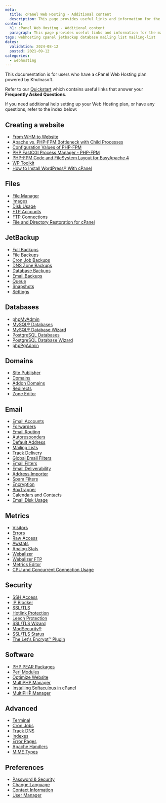 ```yaml
---
meta:
  title: cPanel Web Hosting - Additional content
  description: This page provides useful links and information for the management and configuration of your Khulnasoft cPanel Web Hosting plan.
content:
  h1: cPanel Web Hosting - Additional content
  paragraph: This page provides useful links and information for the management and configuration of your Khulnasoft cPanel Web Hosting plan.
tags: webhosting cpanel jetbackup database mailing list mailing-list
dates:
  validation: 2024-08-12
  posted: 2021-09-12
categories:
  - webhosting
---
```


<Message type="note">
  This documentation is for users who have a cPanel Web Hosting plan powered by Khulnasoft.
</Message>

Refer to our [Quickstart](/managed-services/webhosting/quickstart/) which contains useful links that answer your **Frequently Asked Questions**.

If you need additional help setting up your Web Hosting plan, or have any questions, refer to the index below:

## Creating a website 

* [From WHM to Website](https://docs.cpanel.net/knowledge-base/accounts/from-whm-to-website/)
* [Apache vs. PHP-FPM Bottleneck with Child Processes](https://docs.cpanel.net/knowledge-base/php-fpm/apache-vs-php-fpm-bottleneck-with-child-processes/)
* [Configuration Values of PHP-FPM](https://docs.cpanel.net/knowledge-base/php-fpm/configuration-values-of-php-fpm/)
* [PHP FastCGI Process Manager - PHP-FPM](https://docs.cpanel.net/knowledge-base/php-fpm/php-fastcgi-process-manager-php-fpm/)
* [PHP-FPM Code and FileSystem Layout for EasyApache 4](https://docs.cpanel.net/knowledge-base/php-fpm/php-fpm-code-and-filesystem-layout-for-easyapache-4/)
* [WP Toolkit](https://docs.cpanel.net/knowledge-base/cpanel-developed-plugins/wp-toolkit/)
* [How to Install WordPress® With cPanel](https://docs.cpanel.net/knowledge-base/third-party/how-to-install-wordpress-with-cpanel/)

## Files

* [File Manager](https://docs.cpanel.net/cpanel/files/file-manager/)
* [Images](https://docs.cpanel.net/cpanel/files/images/)
* [Disk Usage](https://docs.cpanel.net/cpanel/files/disk-usage/)
* [FTP Accounts](https://docs.cpanel.net/cpanel/files/ftp-accounts/)
* [FTP Connections](https://docs.cpanel.net/cpanel/files/ftp-connections/)
* [File and Directory Restoration for cPanel](https://docs.cpanel.net/cpanel/files/file-and-directory-restoration-for-cpanel/)

## JetBackup

* [Full Backups](https://docs.jetbackup.com/manual/cpanel/BackupTypes/fullBackups.html)
* [File Backups](https://docs.jetbackup.com/manual/cpanel/BackupTypes/fileBackups.html)
* [Cron Job Backups](https://docs.jetbackup.com/manual/cpanel/BackupTypes/cronJobBackups.html)
* [DNS Zone Backups](https://docs.jetbackup.com/manual/cpanel/BackupTypes/dnsBackups.html)
* [Database Backups](https://docs.jetbackup.com/manual/cpanel/BackupTypes/dbBackups.html)
* [Email Backups](https://docs.jetbackup.com/manual/cpanel/BackupTypes/emailBackups.html)
* [Queue](https://docs.jetbackup.com/manual/cpanel/queue.html)
* [Snapshots](https://docs.jetbackup.com/manual/cpanel/snapshots.html)
* [Settings](https://docs.jetbackup.com/manual/cpanel/settings.html)

## Databases

* [phpMyAdmin](https://docs.cpanel.net/cpanel/databases/phpmyadmin/)
* [MySQL® Databases](https://docs.cpanel.net/cpanel/databases/mysql-databases/)
* [MySQL® Database Wizard](https://docs.cpanel.net/cpanel/databases/mysql-database-wizard/)
* [PostgreSQL Databases](https://docs.cpanel.net/cpanel/databases/postgresql-databases/)
* [PostgreSQL Database Wizard](https://docs.cpanel.net/cpanel/databases/postgresql-database-wizard/)
* [phpPgAdmin](https://docs.cpanel.net/cpanel/databases/phppgadmin/)

## Domains

* [Site Publisher](https://docs.cpanel.net/cpanel/domains/site-publisher/)
* [Domains](https://docs.cpanel.net/cpanel/domains/domains/)
* [Addon Domains](https://docs.cpanel.net/cpanel/domains/domains/#create-a-new-domain)
* [Redirects](https://docs.cpanel.net/cpanel/domains/redirects/)
* [Zone Editor](https://docs.cpanel.net/cpanel/domains/zone-editor/)

## Email

* [Email Accounts](https://docs.cpanel.net/cpanel/email/email-accounts/)
* [Forwarders](https://docs.cpanel.net/cpanel/email/forwarders/)
* [Email Routing](https://docs.cpanel.net/cpanel/email/email-routing/)
* [Autoresponders](https://docs.cpanel.net/cpanel/email/autoresponders/)
* [Default Address](https://docs.cpanel.net/cpanel/email/default-address/)
* [Mailing Lists](https://docs.cpanel.net/cpanel/email/mailing-lists/)
* [Track Delivery](https://docs.cpanel.net/cpanel/email/track-delivery/)
* [Global Email Filters](https://docs.cpanel.net/cpanel/email/global-email-filters/)
* [Email Filters](https://docs.cpanel.net/cpanel/email/email-filters/)
* [Email Deliverability](https://docs.cpanel.net/cpanel/email/email-deliverability-in-cpanel/)
* [Address Importer](https://docs.cpanel.net/cpanel/email/address-importer/)
* [Spam Filters](https://docs.cpanel.net/cpanel/email/spam-filters/)
* [Encryption](https://docs.cpanel.net/cpanel/email/encryption/)
* [BoxTrapper](https://docs.cpanel.net/cpanel/email/boxtrapper/)
* [Calendars and Contacts](https://docs.cpanel.net/knowledge-base/webmail/how-to-set-up-calendars-and-contacts/)
* [Email Disk Usage](https://docs.cpanel.net/cpanel/email/email-disk-usage/)

## Metrics

* [Visitors](https://docs.cpanel.net/cpanel/metrics/visitors/)
* [Errors](https://docs.cpanel.net/cpanel/metrics/errors/)
* [Raw Access](https://docs.cpanel.net/cpanel/metrics/raw-access/)
* [Awstats](https://docs.cpanel.net/cpanel/metrics/awstats/)
* [Analog Stats](https://docs.cpanel.net/cpanel/metrics/analog-stats/)
* [Webalizer](https://docs.cpanel.net/cpanel/metrics/webalizer/)
* [Webalizer FTP](https://docs.cpanel.net/cpanel/metrics/webalizer-ftp/)
* [Metrics Editor](https://docs.cpanel.net/cpanel/metrics/metrics-editor/)
* [CPU and Concurrent Connection Usage](https://docs.cpanel.net/cpanel/metrics/cpu-and-concurrent-connection-usage/)

## Security

* [SSH Access](https://docs.cpanel.net/cpanel/security/ssh-access/)
* [IP Blocker](https://docs.cpanel.net/cpanel/security/ip-blocker/)
* [SSL/TLS](https://docs.cpanel.net/cpanel/security/ssl-tls/)
* [Hotlink Protection](https://docs.cpanel.net/cpanel/security/hotlink-protection/)
* [Leech Protection](https://docs.cpanel.net/cpanel/security/leech-protection/)
* [SSL/TLS Wizard](https://docs.cpanel.net/cpanel/security/ssl-tls-wizard/)
* [ModSecurity®](https://docs.cpanel.net/cpanel/security/modsecurity/)
* [SSL/TLS Status](https://docs.cpanel.net/cpanel/security/ssl-tls-status/)
* [The Let's Encrypt™ Plugin](https://docs.cpanel.net/knowledge-base/third-party/the-lets-encrypt-plugin/)

## Software

* [PHP PEAR Packages](https://docs.cpanel.net/cpanel/software/php-pear-packages/)
* [Perl Modules](https://docs.cpanel.net/cpanel/software/perl-modules/)
* [Optimize Website](https://docs.cpanel.net/cpanel/software/optimize-website/)
* [MultiPHP Manager](https://docs.cpanel.net/cpanel/software/multiphp-manager-for-cpanel/)
* [Installing Softaculous in cPanel](https://www.softaculous.com/docs/admin/installing-softaculous-in-cpanel/)
* [MultiPHP Manager](https://docs.cpanel.net/cpanel/software/multiphp-manager-for-cpanel/#set-the-php-version-for-a-domain)

## Advanced

* [Terminal](https://docs.cpanel.net/cpanel/advanced/terminal-in-cpanel/)
* [Cron Jobs](https://docs.cpanel.net/cpanel/advanced/cron-jobs/)
* [Track DNS](https://docs.cpanel.net/cpanel/advanced/track-dns/)
* [Indexes](https://docs.cpanel.net/cpanel/advanced/indexes/)
* [Error Pages](https://docs.cpanel.net/cpanel/advanced/error-pages/)
* [Apache Handlers](https://docs.cpanel.net/cpanel/advanced/apache-handlers/)
* [MIME Types](https://docs.cpanel.net/cpanel/advanced/mime-types/)

## Preferences

* [Password & Security](https://docs.cpanel.net/cpanel/preferences/password-and-security/)
* [Change Language](https://docs.cpanel.net/cpanel/preferences/change-language/)
* [Contact Information](https://docs.cpanel.net/cpanel/preferences/contact-information/)
* [User Manager](https://docs.cpanel.net/cpanel/preferences/user-manager/)